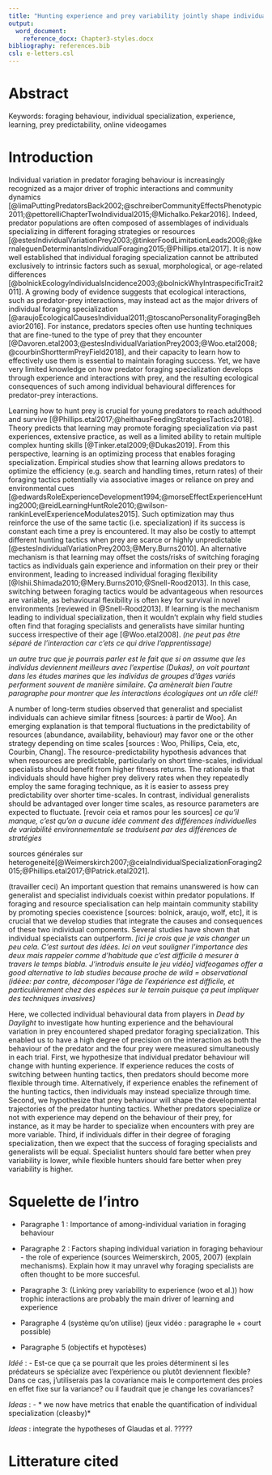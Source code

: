 ```yaml
---
title: "Hunting experience and prey variability jointly shape individual foraging specialisation in a predator-prey videogame"
output: 
  word_document:
    reference_docx: Chapter3-styles.docx
bibliography: references.bib
csl: e-letters.csl
---
```



\newpage
# Abstract {.unnumbered}

Keywords: foraging behaviour, individual specialization, experience, learning, prey predictability, online videogames


\newpage
# Introduction {.unnumbered}

Individual variation in predator foraging behaviour is increasingly recognized as a major driver of trophic interactions and community dynamics [@limaPuttingPredatorsBack2002;@schreiberCommunityEffectsPhenotypic2011;@pettorelliChapterTwoIndividual2015;@Michalko.Pekar2016]. Indeed, predator populations are often composed of assemblages of individuals specializing in different foraging strategies or resources [@estesIndividualVariationPrey2003;@tinkerFoodLimitationLeads2008;@kernaleguenDeterminantsIndividualForaging2015;@Phillips.etal2017]. It is now well established that individual foraging specialization cannot be attributed exclusively to intrinsic factors such as sexual, morphological, or age-related differences [@bolnickEcologyIndividualsIncidence2003;@bolnickWhyIntraspecificTrait2011]. A growing body of evidence suggests that ecological interactions, such as predator-prey interactions, may instead act as the major drivers of individual foraging specialization [@araujoEcologicalCausesIndividual2011;@toscanoPersonalityForagingBehavior2016]. For instance, predators species often use hunting techniques that are fine-tuned to the type of prey that they encounter [@Davoren.etal2003;@estesIndividualVariationPrey2003;@Woo.etal2008;@courbinShorttermPreyField2018], and their capacity to learn how to effectively use them is essential to maintain foraging success. Yet, we have very limited knowledge on how predator foraging specialization develops through experience and interactions with prey, and the resulting ecological consequences of such among individual behavioural differences for predator-prey interactions.

Learning how to hunt prey is crucial for young predators to reach adulthood and survive [@Phillips.etal2017;@heithausFeedingStrategiesTactics2018]. Theory predicts that learning may promote foraging specialization via past experiences, extensive practice, as well as a limited ability to retain multiple complex hunting skills [@Tinker.etal2009;@Dukas2019]. From this perspective, learning is an optimizing process that enables foraging specialization. Empirical studies show that learning allows predators to optimize the efficiency (e.g. search and handling times, return rates) of their foraging tactics potentially via associative images or reliance on prey and environmental cues [@edwardsRoleExperienceDevelopment1994;@morseEffectExperienceHunting2000;@reidLearningHuntRole2010;@wilson-rankinLevelExperienceModulates2015]. Such optimization may thus reinforce the use of the same tactic (i.e. specialization) if its success is constant each time a prey is encountered. It may also be costly to attempt different hunting tactics when prey are scarce or highly unpredictable [@estesIndividualVariationPrey2003;@Mery.Burns2010]. An alternative mechanism is that learning may offset the costs/risks of switching foraging tactics as individuals gain experience and information on their prey or their environment, leading to increased individual foraging flexibility [@Ishii.Shimada2010;@Mery.Burns2010;@Snell-Rood2013]. In this case, switching between foraging tactics would be advantageous when resources are variable, as behavioural flexibility is often key for survival in novel environments [reviewed in @Snell-Rood2013]. If learning is the mechanism leading to individual specialization, then it wouldn't explain why field studies often find that foraging specialists and generalists have similar hunting success irrespective of their age [@Woo.etal2008]. *(ne peut pas être séparé de l'interaction car c'ets ce qui drive l'apprentissage)*

*un autre truc que je pourrais parler est le fait que si on assume que les individus deviennent meilleurs avec l'expertise (Dukas), on voit pourtant dans les études marines que les individus de groupes d'âges variés performent souvent de manière similaire. Ça amènerait bien l'autre paragraphe pour montrer que les interactions écologiques ont un rôle clé!!*

A number of long-term studies observed that generalist and specialist individuals can achieve similar fitness [sources: à partir de Woo]. An emerging explanation is that temporal fluctuations in the predictability of resources (abundance, availability, behaviour) may favor one or the other strategy depending on time scales [sources : Woo, Phillips, Ceia, etc, Courbin, Chang]. The resource-predictability hypothesis advances that when resources are predictable, particularly on short time-scales, individual specialists should benefit from higher fitness returns. The rationale is that individuals should have higher prey delivery rates when they repeatedly employ the same foraging technique, as it is easier to assess prey predictability over shorter time-scales. In contrast, individual generalists should be advantaged over longer time scales, as resource parameters are expected to fluctuate. [revoir ceia et ramos pour les sources]
*ce qu'il manque, c'est qu'on a aucune idée comment des différences individuelles de variabilité environnementale se traduisent par des différences de stratégies*

sources générales sur heterogeneité[@Weimerskirch2007;@ceiaIndividualSpecializationForaging2015;@Phillips.etal2017;@Patrick.etal2021]. 

(travailler ceci) An important question that remains unanswered is how can generalist and specialist individuals coexist within predator populations. If foraging and resource specialisation can help maintain community stability by promoting species coexistence [sources: bolnick, araujo, wolf, etc], it is crucial that we develop studies that integrate the causes and consequences of these two individual components. Several studies have shown that individual specialists can outperform. *[ici je crois que je vais changer un peu cela. C'est surtout des idées. Ici on veut souligner l'importance des deux mais rappeler comme d'habitude que c'est difficile à mesurer à travers le temps blabla. J'introduis ensuite le jeu vidéo]* *vidfeogames offer a good alternative to lab studies because proche de wild = observational*
*(idéee: par contre, décomposer l'âge de l'expérience est difficile, et particulièrement chez des espèces sur le terrain puisque ça peut impliquer des techniques invasives)*

Here, we collected individual behavioural data from players in *Dead by Daylight* to investigate how hunting experience and the behavioural variation in prey encountered shaped predator foraging specialization. This enabled us to have a high degree of precision on the interaction as both the behaviour of the predator and the four prey were measured simultaneously in each trial. First, we hypothesize that individual predator behaviour will change with hunting experience. If experience reduces the costs of switching between hunting tactics, then predators should become more flexible through time. Alternatively, if experience enables the refinement of the hunting tactics, then individuals may instead specialize through time. Second, we hypothesize that prey behaviour will shape the developmental trajectories of the predator hunting tactics. Whether predators specialize or not with experience may depend on the behaviour of their prey, for instance, as it may be harder to specialize when encounters with prey are more variable. Third, if individuals differ in their degree of foraging specialization, then we expect that the success of foraging specialists and generalists will be equal. Specialist hunters should fare better when prey variability is lower, while flexible hunters should fare better when prey variability is higher.

# Squelette de l'intro

- Paragraphe 1 : Importance of among-individual variation in foraging behaviour

- Paragraphe 2 : Factors shaping individual variation in foraging behaviour - the role of experience
  (sources Weimerskirch, 2005, 2007) (explain mechanisms). Explain how it may unravel why foraging specialists are often thought to be more succesful.
  
- Paragraphe 3: (Linking prey variability to experience (woo et al.)) how trophic interactions are probably the main driver of learning and experience

- Paragraphe 4 (système qu'on utilise) (jeux vidéo : paragraphe le + court possible)

- Paragraphe 5 (objectifs et hypotèses)

*Idéé* :
- Est-ce que ça se pourrait que les proies déterminent si les prédateurs se spécialize avec l'expérience ou plutôt deviennent flexible? Dans ce cas, j'utiliserais pas la covariance mais le comportement des proies en effet fixe sur la variance? ou il faudrait que je change les covariances?

*Ideas* : 
- * we now have metrics that enable the quantification of individual specialization (cleasby)*

*Ideas* : integrate the hypotheses of Glaudas et al. ?????


\newpage
# Litterature cited {.unnumbered}

<div id="refs"></div>

